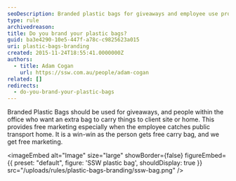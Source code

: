 ```yaml
---
seoDescription: Branded plastic bags for giveaways and employee use promote free marketing on public transport, providing a win-win for both employees and your company.
type: rule
archivedreason:
title: Do you brand your plastic bags?
guid: ba3e4290-10e5-447f-a78c-c9825623a015
uri: plastic-bags-branding
created: 2015-11-24T18:55:41.0000000Z
authors:
  - title: Adam Cogan
    url: https://ssw.com.au/people/adam-cogan
related: []
redirects:
  - do-you-brand-your-plastic-bags
---
```


Branded Plastic Bags should be used for giveaways, and people within the office who want an extra bag to carry things to client site or home. This provides free marketing especially when the employee catches public transport home. It is a win-win as the person gets free carry bag, and we get free marketing.

<imageEmbed
  alt="Image"
  size="large"
  showBorder={false}
  figureEmbed={{
    preset: "default",
    figure: 'SSW plastic bag',
    shouldDisplay: true
  }}
  src="/uploads/rules/plastic-bags-branding/ssw-bag.png"
/>